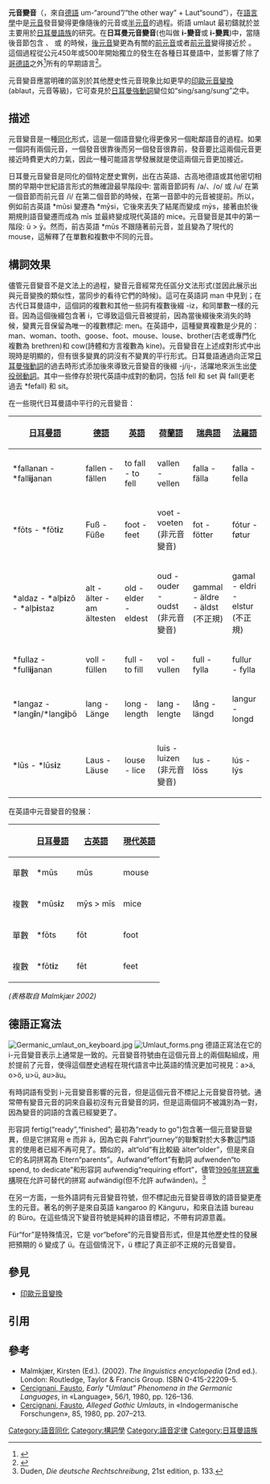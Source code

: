 '''元音變音'''（{{lang-de|'''umlaut'''}}，來自[[德語|德語]] um-“around”/“the other way” + Laut“sound”），在[[語言學|語言學]]中是[[元音|元音]]發音變得更像隨後的元音或[[半元音|半元音]]的過程。術語 umlaut 最初鑄就於並主要用於[[日耳曼語族|日耳曼語族]]的研究。在'''日耳曼元音變音'''(也叫做 '''i-變音'''或 '''i-變異''')中，當隨後音節包含 {{IPA|/i/}}、{{IPA|/iː/}} 或 {{IPA|/j/}} 的時候，[[後元音|後元音]]變更為有關的[[前元音|前元音]]或者[[前元音|前元音]]變得接近於 {{IPA|/i/}}。這個過程從公元450年或500年開始獨立的發生在各種日耳曼語中，並影響了除了[[哥德語|哥德語]]之外<ref>{{Cite journal |authorlink=福斯托·切尔奇恩亚尼 |first=Fausto |last=Cercignani |title=Alleged Gothic Umlauts |journal=Indogermanische Forschungen |volume=85 |issue= |year=1980 |pages=207–213 }}</ref>所有的早期語言<ref>{{Cite journal |authorlink=福斯托·切尔奇恩亚尼 |first=Fausto |last=Cercignani |title=Early "Umlaut" Phenomena in the Germanic Languages |url=https://archive.org/details/sim_language_1980-03_56_1/page/126 |journal=Language |volume=56 |issue=1 |year=1980 |pages=126–136 }}</ref>。

元音變音應當明確的區別於其他歷史性元音現象比如更早的[[印歐元音變換|印歐元音變換]](ablaut，元音等級)，它可查見於[[日耳曼語強變化動詞|日耳曼強動詞]]變位如“sing/sang/sung”之中。

== 描述 ==

元音變音是一種[[同化_(語言學)|同化]]形式，這是一個語音變化得更像另一個毗鄰語音的過程。如果一個詞有兩個元音，一個發音很靠後而另一個發音很靠前，發音要比這兩個元音更接近時費更大的力氣，因此一種可能語言學發展就是使這兩個元音更加接近。

日耳曼元音變音是同化的個特定歷史實例，出在古英語、古高地德語或其他密切相關的早期中世紀語言形式的無確證最早階段中: 當兩音節詞有 /a/、/o/ 或 /u/ 在第一個音節而前元音 /i/ 在第二個音節的時候，在第一音節中的元音被提前。所以，例如前古英語 *mūsi 變遷為 *mȳsi，它後來丟失了結尾而變成 mȳs，接著由於後期規則語音變遷而成為 mīs 並最終變成現代英語的 mice。元音變音是其中的第一階段: ū > ȳ。然而，前古英語 *mūs 不跟隨著前元音，並且變為了現代的 mouse，這解釋了在單數和複數中不同的元音。

== 構詞效果 ==

儘管元音變音不是文法上的過程，變音元音經常充任區分文法形式(並因此展示出與元音變換的類似性，當同步的看待它們的時候)。這可在英語詞 man 中見到；在古代日耳曼語中，這個詞的複數和其他一些詞有複數後綴 -iz，和同單數一樣的元音。因為這個後綴包含著 i，它導致這個元音被提前，因為當後綴後來消失的時候，變異元音保留為唯一的複數標記: men。在英語中，這種變異複數是少見的：man、woman、tooth、goose、foot、mouse、louse、brother(古老或專門化複數為 brethren)和 cow(詩體和方言複數為 kine)。元音變音在上述成對形式中出現時是明顯的，但有很多變異的詞沒有不變異的平行形式。日耳曼語通過向正常[[日耳曼語強變化動詞|日耳曼強動詞]]的過去時形式添加後來導致元音變音的後綴 -j/ij-，活躍地來派生出[[日耳曼語弱變化動詞#使役動詞|使役弱動詞]]。其中一些倖存於現代英語中成對的動詞，包括 fell 和 set 與 fall(更老過去 *fefall) 和 sit。

在一些現代日耳曼語中平行的元音變音：
{| class="wikitable"
! [[原始日耳曼語|日耳曼語]]
! [[德語|德語]]
! [[英語|英語]]
! [[荷蘭語|荷蘭語]]
! [[瑞典語|瑞典語]]
! [[法羅語|法羅語]]
|-
| *fallanan - *fall'''ij'''anan
| fallen - fällen
| to fall - to fell
| vallen - vellen
| falla - fälla
| falla - fella
|-
| *fōts - *fōt'''i'''z
| Fuß - Füße
| foot - feet
| voet - voeten (非元音變音)
| fot - fötter
| fótur - føtur
|-
| *aldaz - *alþ'''i'''zô - *alþ'''i'''staz
| alt - älter - am ältesten
| old - elder - eldest
| oud - ouder - oudst (非元音變音)
| gammal - äldre - äldst (不正規)
| gamal - eldri - elstur (不正規)
|-
| *fullaz - *full'''ij'''anan
| voll - füllen
| full - to fill
| vol - vullen
| full - fylla
| fullur - fylla
|-
| *langaz - *lang'''ī'''n/*lang'''i'''þō
| lang - Länge
| long - length
| lang - lengte
| lång - längd
| langur - longd
|-
| *lūs - *lūs'''i'''z
| Laus - Läuse
| louse - lice
| luis - luizen (非元音變音)
| lus - löss
| lús - lýs
|}

在英語中元音變音的發展：
{| class="wikitable"
!  
! [[原始日耳曼語|日耳曼語]]
! [[古英語|古英語]]
! [[英語|現代英語]]
|-
! 單數
| *mūs
| mūs
| {{IPA|/maʊs/}} mouse
|-
! 複數
| *mūs'''i'''z
| mȳs > mīs
| {{IPA|/maɪs/}} mice
|-
! 單數
| *fōts
| fōt
| {{IPA|/fʊt/}} foot
|-
! 複數
| *fōt'''i'''z
| fēt
| {{IPA|/fiːt/}} feet
|}

<cite>(表格取自 Malmkjær 2002)</cite>

==德語正寫法 ==
{{參見|德語正寫法|Ä|Ö|Ü}}
[[Image:Germanic_umlaut_on_keyboard.jpg|thumb]]
[[Image:Umlaut_forms.png|thumb]]
德語正寫法在它的 i-元音變音表示上通常是一致的。元音變音符號由在這個元音上的兩個點組成，用於提前了元音，使得這個歷史過程在現代語言中比英語的情況更加可視見：a>ä, o>ö, u>ü, au>äu。

有時詞語有受到 i-元音變音影響的元音，但是這個元音不標記上元音變音符號。通常帶有變音元音的詞來自最初沒有元音變音的詞，但是這兩個詞不被識別為一對，因為變音的詞語的含義已經變更了。

形容詞 fertig(“ready”,“finished”; 最初為“ready to go”)包含著一個元音變音變異，但是它拼寫用 e 而非 ä，因為它與 Fahrt“journey”的聯繫對於大多數這門語言的使用者已經不再可見了。類似的，alt“old”有比較級 älter“older”，但是來自它的名詞拼寫為 Eltern“parents”。Aufwand“effort”有動詞 aufwenden“to spend, to dedicate”和形容詞 aufwendig“requiring effort”，儘管[[1996年德語正寫法改革|1996年拼寫重構]]現在允許可替代的拼寫 aufwändig(但不允許 aufwänden)。<ref>Duden, ''Die deutsche Rechtschreibung'', 21st edition, p. 133.</ref>

在另一方面，一些外語詞有元音變音符號，但不標記由元音變音導致的語音變更產生的元音。著名的例子是來自英語 kangaroo 的 Känguru，和來自法語 bureau 的 Büro。在這些情況下變音符號是純粹的語音標記，不帶有詞源意義。

Für“for”是特殊情況，它是 vor“before”的元音變音形式，但是其他歷史性的發展把預期的 ö 變成了 ü。在這個情況下，ü 標記了真正卻不正規的元音變音。

== 參見 ==
* [[印歐元音變換|印歐元音變換]]
== 引用 ==
{{Reflist}}

== 參考 ==
{{refbegin}}
* Malmkjær, Kirsten (Ed.). (2002). ''The linguistics encyclopedia'' (2nd ed.). London: Routledge, Taylor & Francis Group. ISBN 0-415-22209-5.
* [[福斯托·切尔奇恩亚尼|Cercignani, Fausto]], ''Early "Umlaut" Phenomena in the Germanic Languages'', in «Language», 56/1, 1980, pp. 126–136.
* [[福斯托·切尔奇恩亚尼|Cercignani, Fausto]], ''Alleged Gothic Umlauts'', in «Indogermanische Forschungen», 85, 1980, pp. 207–213.
{{refend}}

[[Category:語音同化|Category:語音同化]]
[[Category:構詞學|Category:構詞學]]
[[Category:語音定律|Category:語音定律]]
[[Category:日耳曼語族|Category:日耳曼語族]]